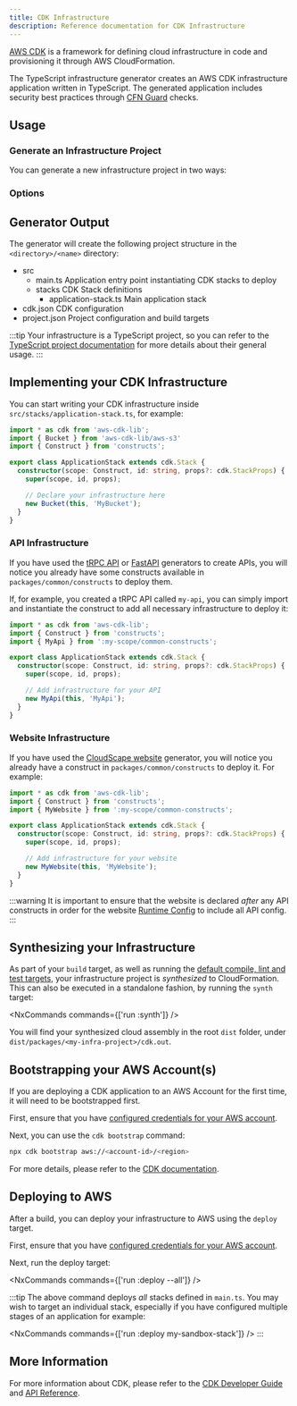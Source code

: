 ```yaml
---
title: CDK Infrastructure
description: Reference documentation for CDK Infrastructure
---
```


[AWS CDK](https://docs.aws.amazon.com/cdk/v2/guide/home.html) is a framework for defining cloud infrastructure in code and provisioning it through AWS CloudFormation.

The TypeScript infrastructure generator creates an AWS CDK infrastructure application written in TypeScript. The generated application includes security best practices through [CFN Guard](https://docs.aws.amazon.com/cfn-guard/latest/ug/what-is-guard.html) checks.

## Usage

### Generate an Infrastructure Project

You can generate a new infrastructure project in two ways:

<RunGenerator generator="ts#infra" />

### Options

<GeneratorParameters schema={schema} />

## Generator Output

The generator will create the following project structure in the `<directory>/<name>` directory:

<FileTree>

  - src
    - main.ts Application entry point instantiating CDK stacks to deploy
    - stacks CDK Stack definitions
      - application-stack.ts Main application stack
  - cdk.json CDK configuration
  - project.json Project configuration and build targets

</FileTree>

:::tip
Your infrastructure is a TypeScript project, so you can refer to the [TypeScript project documentation](/nx-plugin-for-aws/guides/typescript-project) for more details about their general usage.
:::

## Implementing your CDK Infrastructure

You can start writing your CDK infrastructure inside `src/stacks/application-stack.ts`, for example:

```ts title="src/stacks/application-stack.ts" {9-10}
import * as cdk from 'aws-cdk-lib';
import { Bucket } from 'aws-cdk-lib/aws-s3'
import { Construct } from 'constructs';

export class ApplicationStack extends cdk.Stack {
  constructor(scope: Construct, id: string, props?: cdk.StackProps) {
    super(scope, id, props);

    // Declare your infrastructure here
    new Bucket(this, 'MyBucket');
  }
}
```

### API Infrastructure

If you have used the [tRPC API](/nx-plugin-for-aws/guides/trpc) or [FastAPI](/nx-plugin-for-aws/guides/fastapi) generators to create APIs, you will notice you already have some constructs available in `packages/common/constructs` to deploy them.

If, for example, you created a tRPC API called `my-api`, you can simply import and instantiate the construct to add all necessary infrastructure to deploy it:

```ts title="src/stacks/application-stack.ts" {3, 9-10}
import * as cdk from 'aws-cdk-lib';
import { Construct } from 'constructs';
import { MyApi } from ':my-scope/common-constructs';

export class ApplicationStack extends cdk.Stack {
  constructor(scope: Construct, id: string, props?: cdk.StackProps) {
    super(scope, id, props);

    // Add infrastructure for your API
    new MyApi(this, 'MyApi');
  }
}
```

### Website Infrastructure

If you have used the [CloudScape website](/nx-plugin-for-aws/guides/cloudscape-website) generator, you will notice you already have a construct in `packages/common/constructs` to deploy it. For example:

```ts title="src/stacks/application-stack.ts" {3, 9-10}
import * as cdk from 'aws-cdk-lib';
import { Construct } from 'constructs';
import { MyWebsite } from ':my-scope/common-constructs';

export class ApplicationStack extends cdk.Stack {
  constructor(scope: Construct, id: string, props?: cdk.StackProps) {
    super(scope, id, props);

    // Add infrastructure for your website
    new MyWebsite(this, 'MyWebsite');
  }
}
```

:::warning
It is important to ensure that the website is declared _after_ any API constructs in order for the website [Runtime Config](/nx-plugin-for-aws/guides/cloudscape-website#runtime-configuration) to include all API config.
:::

## Synthesizing your Infrastructure

As part of your `build` target, as well as running the [default compile, lint and test targets](/nx-plugin-for-aws/guides/typescript-project#building), your infrastructure project is _synthesized_ to CloudFormation. This can also be executed in a standalone fashion, by running the `synth` target:

<NxCommands commands={['run <my-infra>:synth']} />

You will find your synthesized cloud assembly in the root `dist` folder, under `dist/packages/<my-infra-project>/cdk.out`.

## Bootstrapping your AWS Account(s)

If you are deploying a CDK application to an AWS Account for the first time, it will need to be bootstrapped first.

First, ensure that you have [configured credentials for your AWS account](https://docs.aws.amazon.com/sdkref/latest/guide/access.html).

Next, you can use the `cdk bootstrap` command:

```bash
npx cdk bootstrap aws://<account-id>/<region>
```

For more details, please refer to the [CDK documentation](https://docs.aws.amazon.com/cdk/v2/guide/bootstrapping-env.html).

## Deploying to AWS

After a build, you can deploy your infrastructure to AWS using the `deploy` target.

First, ensure that you have [configured credentials for your AWS account](https://docs.aws.amazon.com/sdkref/latest/guide/access.html).

Next, run the deploy target:

<NxCommands commands={['run <my-infra>:deploy --all']} />

:::tip
The above command deploys _all_ stacks defined in `main.ts`. You may wish to target an individual stack, especially if you have configured multiple stages of an application for example:

<NxCommands commands={['run <my-infra>:deploy my-sandbox-stack']} />
:::

## More Information

For more information about CDK, please refer to the [CDK Developer Guide](https://docs.aws.amazon.com/cdk/v2/guide/core_concepts.html) and [API Reference](https://docs.aws.amazon.com/cdk/api/v2/docs/aws-construct-library.html).
